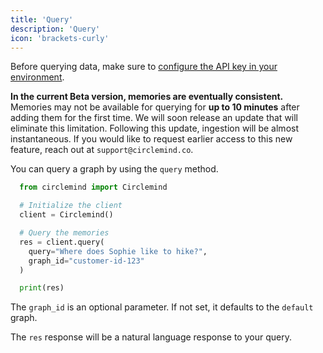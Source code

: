 ```yaml
---
title: 'Query'
description: 'Query'
icon: 'brackets-curly'
---
```


Before querying data, make sure to [configure the API key in your environment](/essentials/getting-started#getting-started).

**In the current Beta version, memories are eventually consistent.** 
Memories may not be available for querying for **up to 10 minutes** after adding them for the first time. We will soon release an update that will eliminate this limitation. Following this update, ingestion will be almost instantaneous. If you would like to request earlier access to this new feature, reach out at `support@circlemind.co`.   

You can query a graph by using the `query` method.

```python
  from circlemind import Circlemind

  # Initialize the client
  client = Circlemind()

  # Query the memories
  res = client.query(
    query="Where does Sophie like to hike?",
    graph_id="customer-id-123"
  )

  print(res)
```

The `graph_id` is an optional parameter. If not set, it defaults to the `default` graph.

The `res` response will be a natural language response to your query.
